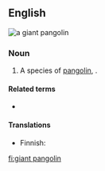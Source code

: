 ==English==
[[File:Manis gigantea 01 by Line1.JPG|thumb|a '''giant pangolin''']]
{{wikipedia|giant pangolin}}

===Noun===
{{en-noun}}

# A species of [[pangolin]], {{taxlink|Manis gigantea|species|noshow=1}}.

====Related terms====
* {{l|en|pangolin}}

====Translations====
{{trans-top|species}}
* Finnish: {{t|fi|jättiläismuurahaiskäpy}}
{{trans-mid}}
{{trans-bottom}}

[[fi:giant pangolin]]